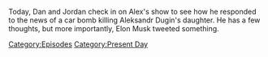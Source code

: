 {{DEFAULTSORT:
    #_EPISODE_0718:August 21-22, 2022
}}{{Episode
    | title             = August 21-22, 2022
    | caption           = Listen to this episode on [https://knowledgefight.libsyn.com/718-august-21-22-2022 Libsyn] [https://open.spotify.com/episode/7An78Ceg63Ll918weWv7NM Spotify]
    | episodeNumber     = 718
    | length            = 01:22:51
    | airDate           = August 26, 2022
    | coverageStartDate = August 21, 2022
    | coverageEndDate   = August 22, 2022
    | episodeType       = [[:Category:Present Day|Present Day]]
    | appearance        = [[Vladimir Putin]], [[Aleksandr Dugin]], [[Glenn Beck]], [[Greg Reese]]
    | previousEpisode   = [[717: August 17, 2022]]
    | nextEpisode       = [[719: August 19, 2022]]
}}

{{Stub}}

Today, Dan and Jordan check in on Alex's show to see how he responded to the news of a car bomb killing Aleksandr Dugin's daughter.  He has a few thoughts, but more importantly, Elon Musk tweeted something.

[[Category:Episodes]]
[[Category:Present Day]]
